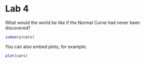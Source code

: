 Lab 4
========================================================

What would the world be like if the Normal Curve had never been discovered?

```r
summary(cars)
```

You can also embed plots, for example:

```r
plot(cars)
```

